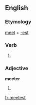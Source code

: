 ==English==

===Etymology===
[[meet]] + [[-est]]

===Verb===
{{head|en}}

# {{second-person singular of|meet|lang=en}}

===Adjective===
'''meeter'''

# {{en-comparative of|meet}}

[[fr:meetest]]